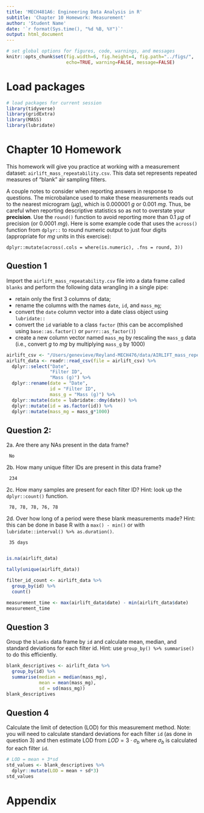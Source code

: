 ```yaml
---
title: 'MECH481A6: Engineering Data Analysis in R'
subtitle: 'Chapter 10 Homework: Measurement' 
author: 'Student Name'
date: '`r format(Sys.time(), "%d %B, %Y")`'
output: html_document
---
```


```r
# set global options for figures, code, warnings, and messages
knitr::opts_chunk$set(fig.width=6, fig.height=4, fig.path="../figs/",
                      echo=TRUE, warning=FALSE, message=FALSE)
```

# Load packages

```r
# load packages for current session
library(tidyverse) 
library(gridExtra) 
library(MASS)
library(lubridate)
```

# Chapter 10 Homework

This homework will give you practice at working with a measurement dataset: `airlift_mass_repeatability.csv`. This data set represents repeated measures of "blank" air sampling filters. 

A couple notes to consider when reporting answers in response to questions. The microbalance used to make these measurements reads out to the nearest microgram ($\mu g$), which is 0.000001 $g$ or 0.001 $mg$. Thus, be careful when reporting descriptive statistics so as not to overstate your **precision**. Use the `round()` function to avoid reporting more than 0.1 $\mu g$ of precision (or 0.0001 $mg$). Here is some example code that uses the `across()` function from `dplyr::` to round numeric output to just four digits (appropriate for $mg$ units in this exercise):

`dplyr::mutate(across(.cols = where(is.numeric), .fns = round, 3))`

\newpage

## Question 1
Import the `airlift_mass_repeatability.csv` file into a data frame called `blanks` and perform the following data wrangling in a single pipe:  

- retain only the first 3 columns of data;
- rename the columns with the names `date`, `id`, and `mass_mg`;
- convert the `date` column vector into a date class object using `lubridate::`
- convert the `id` variable to a class `factor` (this can be accomplished using `base::as.factor()` or `purrr::as_factor()`)
- create a new column vector named `mass_mg` by rescaling the `mass_g` data (i.e., convert $g$ to $mg$ by multiplying `mass_g` by 1000)

```r
airlift_csv <- "/Users/genevieve/Reyland-MECH476/data/AIRLIFT_mass_repeatability.csv"
airlift_data <- readr::read_csv(file = airlift_csv) %>%
  dplyr::select("Date", 
                "Filter ID", 
                "Mass (g)") %>%
  dplyr::rename(date = "Date", 
                id = "Filter ID", 
                mass_g = "Mass (g)") %>% 
  dplyr::mutate(date = lubridate::dmy(date)) %>%
  dplyr::mutate(id = as.factor(id)) %>%
  dplyr::mutate(mass_mg = mass_g*1000)
```

## Question 2:  

  2a. Are there any NAs present in the data frame?  
  
     No
  2b. How many unique filter IDs are present in this data frame?  
     
     234
  2c. How many samples are present for each filter ID? Hint: look up the `dplyr::count()` function.  
     
     78, 78, 78, 76, 78
  2d. Over how long of a period were these blank measurements made? Hint: this can be done in base R with a `max() - min()` or with `lubridate::interval() %>% as.duration()`.
     
     35 days
     
```r
is.na(airlift_data)

tally(unique(airlift_data))

filter_id_count <- airlift_data %>%
  group_by(id) %>%
  count()

measurement_time <- max(airlift_data$date) - min(airlift_data$date)
measurement_time
```

## Question 3

Group the `blanks` data frame by `id` and calculate mean, median, and standard deviations for each filter id.  Hint: use `group_by() %>% summarise()` to do this efficiently.

```r
blank_descriptives <- airlift_data %>%
  group_by(id) %>%
  summarise(median = median(mass_mg),
            mean = mean(mass_mg), 
            sd = sd(mass_mg))
blank_descriptives
```

## Question 4

Calculate the limit of detection (LOD) for this measurement method. Note: you will need to calculate standard deviations for each filter `id` (as done in question 3) and then estimate LOD from $LOD = 3\cdot \sigma_b$ where $\sigma_b$ is calculated for each filter `id`.

``` r
# LOD = mean + 3*sd
std_values <- blank_descriptives %>%
  dplyr::mutate(LOD = mean + sd*3)
std_values
```

\newpage

# Appendix
``` r
```

